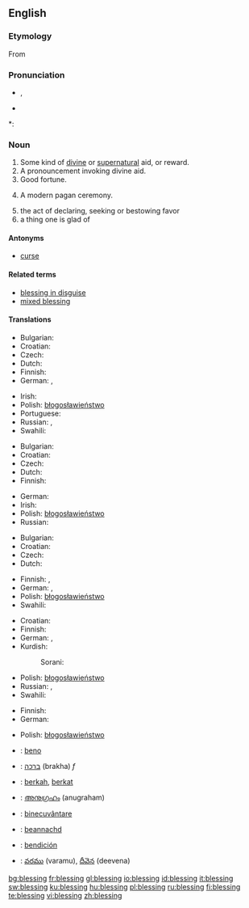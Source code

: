 ==English==

===Etymology===
From {{etyl|ang|en}} {{term|bletsung|lang=ang}}

===Pronunciation===
* {{IPA|/ˈbles.ɪŋ/}}, {{SAMPA|/"bles.IN/}}
* {{audio|en-us-blessing.ogg|Audio (US)}}

*: {{rhymes|ɛsɪŋ}}

===Noun===
{{en-noun}}

# Some kind of [[divine]] or [[supernatural]] aid, or reward.
# A pronouncement invoking divine aid.
# Good fortune.
# {{context|paganism}} A modern pagan ceremony.
# the act of declaring, seeking or bestowing favor
# a thing one is glad of

====Antonyms====
* [[curse]]

====Related terms====
* [[blessing in disguise]]
* [[mixed blessing]]

====Translations====
{{trans-top|Some kind of divine or supernatural aid, or reward}}
* Bulgarian: {{t|bg|благословия|f|sc=Cyrl}}
* Croatian: {{t-|hr|blagoslov|m|alt=blȁgoslōv}}
* Czech: {{t-|cs|požehnání|n}}
* Dutch: {{t+|nl|zegen|f}}
* Finnish: {{t-|fi|siunaus}}
* German: {{t+|de|Segen|m}}, {{t+|de|Segnung|f}}
{{trans-mid}}
* Irish: {{t-|ga|beannacht|f|xs=Irish}}
* Polish: [[błogosławieństwo]] {{n}}
* Portuguese: {{t+|pt|bênção|f}}
* Russian: {{t|ru|благословение|n|tr=blagoslov'énije|sc=Cyrl}}, {{t+|ru|милость|f|tr=mílost'|sc=Cyrl}}
* Swahili: {{t+|sw|baraka|xs=Swahili}}
{{trans-bottom}}

{{trans-top|pronouncement invoking divine aid}}
* Bulgarian: {{t|bg|благословия|f|sc=Cyrl}}
* Croatian: {{t-|hr|blagoslov|m|alt=blȁgoslōv}}
* Czech: {{t-|cs|požehnání|n}}
* Dutch: {{t-|nl|zegening|f}}
* Finnish: {{t-|fi|siunaus}}
{{trans-mid}}
* German: {{t+|de|Segnen}}
* Irish: {{t-|ga|beannacht|f|xs=Irish}}
* Polish: [[błogosławieństwo]] {{n}}
* Russian: {{t|ru|благословение|n|tr=blagoslov'énije|sc=Cyrl}}
{{trans-bottom}}

{{trans-top|Good fortune}}
* Bulgarian: {{t|bg|благодат|m|sc=Cyrl}}
* Croatian: {{t-|hr|blagoslov|m|alt=blȁgoslōv}}
* Czech: {{t-|cs|požehnání|n}}
* Dutch: {{t+|nl|zegen|f}}
{{trans-mid}}
* Finnish: {{t+|fi|onni}}, {{t+|fi|tuuri}}
* German: {{t+|de|Segen|m}}, {{t+|de|Segnung|f}}
* Polish: [[błogosławieństwo]] {{n}}
* Swahili: {{t+|sw|baraka|xs=Swahili}}
{{trans-bottom}}

{{trans-top|(''paganism'') A modern pagan ceremony}}
{{trans-mid}}
{{trans-bottom}}

{{trans-top|act of declaring, seeking or bestowing favor}}
* Croatian: {{t-|hr|blagoslov|m|alt=blȁgoslōv}}
* Finnish: {{t-|fi|siunaus}}
* German: {{t+|de|Segnen|n}}, {{t+|de|Segnung|f}}
* Kurdish:
*: Sorani: {{t|ku|خێر|tr=xêr|sc=ku-Arab}}
{{trans-mid}}
* Polish: [[błogosławieństwo]] {{n}}
* Russian: {{t|ru|благословение|n|tr=blagoslov'énije|sc=Cyrl}}, {{t+|ru|молитва|f|tr=molítva|sc=Cyrl}}
* Swahili: {{t+|sw|baraka|xs=Swahili}}
{{trans-bottom}}

{{trans-top|thing one is glad of}}
* Finnish: {{t|fi|ilonaihe}}
* German: {{t+|de|Segen|m}}
{{trans-mid}}
* Polish: [[błogosławieństwo]] {{n}}
{{trans-bottom}}

{{checktrans-top}}
* {{ttbc|Esperanto}}: [[beno]]
* {{ttbc|Hebrew}}: [[ברכה]] (brakha) ''f''
* {{ttbc|Indonesian}}: [[berkah]], [[berkat]]
* {{ttbc|Malayalam}}: [[അനുഗ്രഹം]] (anugraham)
{{trans-mid}}
* {{ttbc|Romanian}}: [[binecuvântare]] {{f}}
* {{ttbc|Scottish Gaelic}}: [[beannachd]]
* {{ttbc|Spanish}}: [[bendición]] {{f}}
* {{ttbc|Telugu}}: [[వరము]] (varamu), [[దీవెన]] (deevena)
{{trans-bottom}}

[[bg:blessing]]
[[fr:blessing]]
[[gl:blessing]]
[[io:blessing]]
[[id:blessing]]
[[it:blessing]]
[[sw:blessing]]
[[ku:blessing]]
[[hu:blessing]]
[[pl:blessing]]
[[ru:blessing]]
[[fi:blessing]]
[[te:blessing]]
[[vi:blessing]]
[[zh:blessing]]
